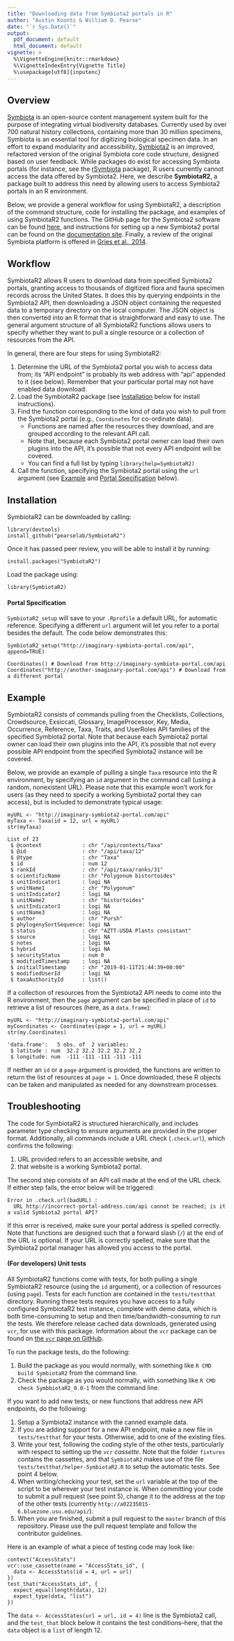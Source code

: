 ```yaml
---
title: "Downloading data from Symbiota2 portals in R"
author: "Austin Koontz & William D. Pearse"
date: "`r Sys.Date()`"
output:
  pdf_document: default
  html_document: default
vignette: >
  %\VignetteEngine{knitr::rmarkdown} 
  %\VignetteIndexEntry{Vignette Title} 
  %\usepackage[utf8]{inputenc}
---
```


## Overview
[Symbiota](https://symbiota.org/docs/)
is an open-source content management system built for the purpose of 
integrating virtual biodiversity databases. Currently used by over 
700 natural history collections, containing more than 30 million specimens,
Symbiota is an essential tool for digitizing biological specimen data. 
In an effort to expand modularity and accessibility, [Symbiota2](https://symbiota.org/docs/symbiota2-project/)
is an improved, refactored version of the original Symbiota core code 
structure, designed based on user feedback. While packages do exist for 
accessing Symbiota portals (for instance, see the [rSymbiota](https://github.com/FranzKrah/rSymbiota)
package), R users currently cannot access the data offered by Symbiota2. 
Here, we describe **SymbiotaR2**, a package built to address this need 
by allowing users to access Symbiota2 portals in an R environment.

Below, we provide a general workflow for using SymbiotaR2, a description of
the command structure, code for installing the package, and examples of using 
SymbiotaR2 functions. The GitHub page for the Symbiota2 software can be found [here](https://github.com/Symbiota2/Symbiota2),
and instructions for setting up a new Symbiota2 portal can be found on the
[documentation site](https://symbiota2.github.io/Symbiota2/setup/installation.html).
Finally, a review of the original Symbiota platform is offered in 
[Gries et al., 2014](https://bdj.pensoft.net/articles.php?id=1114).

## Workflow
SymbiotaR2 allows R users to download data from specified Symbiota2 portals, 
granting access to thousands of digitized flora and fauna specimen records 
across the United States. It does this by querying endpoints in the 
Symbiota2 API, then downloading a JSON object containing the requested data 
to a temporary directory on the local computer. The JSON object is then 
converted into an R format that is straightforward and easy to use. 
The general argument structure of all SymbiotaR2 functions allows users 
to specify whether they want to pull a single resource or a collection 
of resources from the API.

In general, there are four steps for using SymbiotaR2:

1. Determine the URL of the Symbiota2 portal you wish to access data
   from; its "API endpoint" is probably its web address with "api"
   appended to it (see below). Remember that your particular portal
   may not have enabled data download.
2. Load the SymbiotaR2 package (see [Installation](#inst) below for
   install instructions).
3. Find the function corresponding to the kind of data you wish to
pull from the Symbiota2 portal (e.g., `Coordinates` for co-ordinate
data).
    - Functions are named after the resources they download, and are
  grouped according to the relevant API call.
    - Note that, because each Symbiota2 portal owner can load their
  own plugins into the API, it's possible that not every API endpoint
  will be covered.
    - You can find a full list by typing `library(help=SymbiotaR2)`
4. Call the function, specifying the Symbiota2 portal using the `url`
argument (see [Example](#ex) and [Portal Specification](#portspec)
below).

## <a name="inst"></a>Installation
SymbiotaR2 can be downloaded by calling:

```
library(devtools)
install_github("pearselab/SymbiotaR2")
```

Once it has passed peer review, you will be able to install it by
running:

```
install.packages("SymbiotaR2")
```

Load the package using:

```
library(SymbiotaR2)
```

#### Portal Specification
`SymbiotaR2_setup` will save to your `.Rprofile` a default URL, 
for automatic reference. Specifying a different `url` argument will let you
refer to a portal besides the default. The code below demonstrates this:

```
SymbiotaR2_setup("http://imaginary-symbiota-portal.com/api", append=TRUE)

Coordinates() # Download from http://imaginary-symbiota-portal.com/api
Coordinates("http://another-imaginary-portal.com/api") # Download from a different portal
```

## <a name="ex"></a>Example
SymbiotaR2 consists of commands pulling from the Checklists, 
Collections, Crowdsource, Exsiccati, Glossary, ImageProcessor, Key, Media, 
Occurrence, Reference, Taxa, Traits, and UserRoles API families of the 
specified Symbiota2 portal. Note that because each Symbiota2 portal 
owner can load their own plugins into the API, it's possible that 
not every possible API endpoint from the specified Symbiota2 
instance will be covered. 

Below, we provide an example of pulling a single `Taxa` resource into the R
environment, by specifying an `id` argument in the command call
(using a random, nonexistent URL). Please note that this example won't
work for users (as they need to specify a working Symbiota2 portal
they can access), but is included to demonstrate typical usage:

```
myURL <- "http://imaginary-symbiota2-portal.com/api"
myTaxa <- Taxa(id = 12, url = myURL)
str(myTaxa)
```
```
List of 23
 $ @context             : chr "/api/contexts/Taxa"
 $ @id                  : chr "/api/taxa/12"
 $ @type                : chr "Taxa"
 $ id                   : num 12
 $ rankId               : chr "/api/taxa/ranks/31"
 $ scientificName       : chr "Polygonum bistortoides"
 $ unitIndicator1       : logi NA
 $ unitName1            : chr "Polygonum"
 $ unitIndicator2       : logi NA
 $ unitName2            : chr "bistortoides"
 $ unitIndicator3       : logi NA
 $ unitName3            : logi NA
 $ author               : chr "Pursh"
 $ phylogenySortSequence: logi NA
 $ status               : chr "AZTT-USDA Plants consistant"
 $ source               : logi NA
 $ notes                : logi NA
 $ hybrid               : logi NA
 $ securityStatus       : num 0
 $ modifiedTimestamp    : logi NA
 $ initialTimestamp     : chr "2019-01-11T21:44:39+00:00"
 $ modifiedUserId       : logi NA
 $ taxaAuthorityId      : list()
```

If a collection of resources from the Symbiota2 API needs to come into 
the R environment, then the `page` argument can be specified in place of
`id` to retrieve a list of resources (here, as a `data.frame`):

```
myURL <- "http://imaginary-symbiota2-portal.com/api"
myCoordinates <- Coordinates(page = 1, url = myURL)
str(my.Coordinates)
```
```
'data.frame':	5 obs. of  2 variables:
 $ latitude : num  32.2 32.2 32.2 32.2 32.2
 $ longitude: num  -111 -111 -111 -111 -111
```

If neither an `id` or a `page` argument is provided, the functions are written
to return the list of resources at `page = 1`. Once downloaded, 
these R objects can be taken and manipulated as needed for any
downstream processes.

## Troubleshooting
The code for SymbiotaR2 is structured hierarchically, and includes parameter 
type checking to ensure arguments are provided in the proper format. 
Additionally, all commands include a URL check (`.check.url`), 
which confirms the following:

1. URL provided refers to an accessible website, and
2. that website is a working Symbiota2 portal.

The second step consists of an API call made at the end of the URL check.
If either step fails, the error below will be triggered:

```
Error in .check.url(badURL) : 
  URL http://incorrect-portal-address.com/api cannot be reached; is it a valid Symbiota2 portal API?
```

If this error is received, make sure your portal address is spelled correctly. 
Note that functions are designed such that a forward slash (`/`) at the end 
of the URL is optional. If your URL is correctly spelled, make sure that 
the Symbiota2 portal manager has allowed you access to the portal. 

#### (For developers) Unit tests

All SymbiotaR2 functions come with tests, for both pulling a
single SymbiotaR2 resource (using the `id` argument), or a collection
of resources (using `page`). Tests for each function are contained in
the `tests/testthat` directory. Running these tests requires you have
access to a fully configured SymbiotaR2 test instance, complete with
demo data, which is both time-consuming to setup and then
time/bandwidth-consuming to run the tests. We therefore release cached
data downloads, generated using `vcr`, for use with this package.
Information about the `vcr` package can be found on [the
`vcr` page on GitHub](https://github.com/ropensci/vcr). 

To run the package tests, do the following:

1. Build the package as you would normally, with something like `R CMD
   build SymbiotaR2` from the command line.
2. Check the package as you would normally, with something like `R CMD
   check SymbbiotaR2_0.0-1` from the command line.

If you want to add new tests, or new functions that address new API
endpoints, do the following:

1. Setup a Symbiota2 instance with the canned example data.
2. If you are adding support for a new API endpoint, make a new file
   in `tests/testthat` for your tests. Otherwise, add to one of the
   existing files.
3. Write your test, following the coding style of the other tests,
   particularly with respect to setting up the `vcr` _cassette_. Note
   that the folder `fixtures` contains the cassettes, and that
   `SymbiotaR2` makes use of the file
   `tests/testthat/helper-SymbiotaR2.R` to setup the automatic
   tests. See point 4 below.
4. When writing/checking your test, set the `url` variable at the top
   of the script to be wherever your test instance is. When committing
   your code to submit a pull request (see point 5), change it to the
   address at the top of the other tests (currently
   `http://a02235015-6.bluezone.usu.edu/api/`).
5. When you are finished, submit a pull request to the `master` branch
   of this repository. Please use the pull request template and follow
   the contributor guidelines.

Here is an example of what a piece of testing code may look like:

```
context("AccessStats")
vcr::use_cassette(name = "AccessStats_id", {
  data <- AccessStats(id = 4, url = url)
})
test_that("AccessStats_id", {
  expect_equal(length(data), 12)
  expect_type(data, "list")
})
```

The `data <- AccessStates(url = url, id = 4)` line is the Symbiota2
call, and the `test_that` block below it contains the test
conditions--here, that the `data` object is a `list` of
length 12. 
